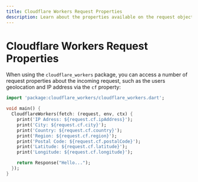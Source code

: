 ```yaml
---
title: Cloudflare Workers Request Properties
description: Learn about the properties available on the request object in Cloudflare Workers.
---
```


# Cloudflare Workers Request Properties

When using the `cloudflare_workers` package, you can access a number of request properties about the incoming request, such as the users geolocation and IP address via the `cf` property:

```dart
import 'package:cloudflare_workers/cloudflare_workers.dart';

void main() {
  CloudflareWorkers(fetch: (request, env, ctx) {
    print('IP Adress: ${request.cf.ipAddress}');
    print('City: ${request.cf.city}');
    print('Country: ${request.cf.country}');
    print('Region: ${request.cf.region}');
    print('Postal Code: ${request.cf.postalCode}');
    print('Latitude: ${request.cf.latitude}');
    print('Longitude: ${request.cf.longitude}');

    return Response("Hello...");
  });
}
```
